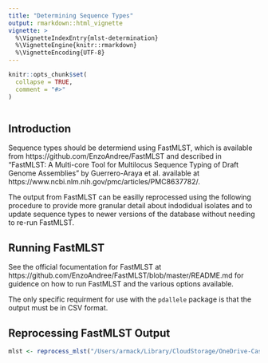 ```yaml
---
title: "Determining Sequence Types"
output: rmarkdown::html_vignette
vignette: >
  %\VignetteIndexEntry{mlst-determination}
  %\VignetteEngine{knitr::rmarkdown}
  %\VignetteEncoding{UTF-8}
---
```


```r
knitr::opts_chunk$set(
  collapse = TRUE,
  comment = "#>"
)
```

```r
```

## Introduction
Sequence types should be determiend using FastMLST, which is available from
https://github.com/EnzoAndree/FastMLST and described in "FastMLST: A Multi-core
Tool for Multilocus Sequence Typing of Draft Genome Assemblies" by
Guerrero-Araya et al. available at
https://www.ncbi.nlm.nih.gov/pmc/articles/PMC8637782/.

The output from FastMLST can be easilly reprocessed using the following
procedure to provide more granular detail about indodidual isolates and to
update sequence types to newer versions of the database without needing to
re-run FastMLST.

## Running FastMLST
See the official focumentation for FastMLST at
https://github.com/EnzoAndree/FastMLST/blob/master/README.md for guidence on how
to run FastMLST and the various options available.

The only specific requirment for use with the `pdallele` package is that the
output must be in CSV format.

## Reprocessing FastMLST Output
```r

mlst <- reprocess_mlst("/Users/armack/Library/CloudStorage/OneDrive-CaseWesternReserveUniversity/Allele Distribution Data/Pseudomonas/2023-11-15/pa_mlst.csv")
```
